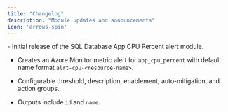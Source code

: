 ```yaml
---
title: "Changelog"
description: "Module updates and announcements"
icon: 'arrows-spin'
---
```


<Update label="2025/08/19" description="sqldb-cpu-v0.1.0">
  - Initial release of the SQL Database App CPU Percent alert module.

  - Creates an Azure Monitor metric alert for `app_cpu_percent` with default name format `alrt-cpu-<resource-name>`.

  - Configurable threshold, description, enablement, auto-mitigation, and action groups.

  - Outputs include `id` and `name`.

  </Update>




